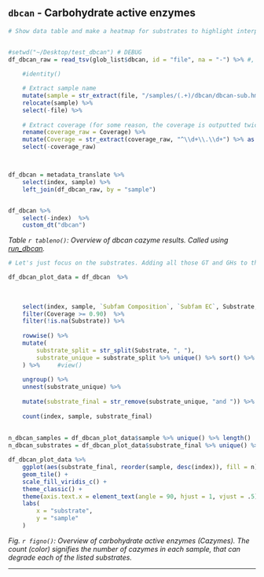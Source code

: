 ## `dbcan` - Carbohydrate active enzymes


```r
# Show data table and make a heatmap for substrates to highlight interpretation


#setwd("~/Desktop/test_dbcan") # DEBUG
df_dbcan_raw = read_tsv(glob_list$dbcan, id = "file", na = "-") %>% #, comment = "#", col_names = c("name", "value")) %>%
    
    #identity()

    # Extract sample name
    mutate(sample = str_extract(file, "/samples/(.+)/dbcan/dbcan-sub.hmm.out", group = 1)) %>% 
    relocate(sample) %>% 
    select(-file) %>% 
    
    # Extract coverage (for some reason, the coverage is outputted twice..)
    rename(coverage_raw = Coverage) %>% 
    mutate(Coverage = str_extract(coverage_raw, "^\\d+\\.\\d+") %>% as.numeric()) %>% 
    select(-coverage_raw)



df_dbcan = metadata_translate %>%
    select(index, sample) %>%
    left_join(df_dbcan_raw, by = "sample")


df_dbcan %>% 
    select(-index)  %>% 
    custom_dt("dbcan")


```


*Table `r tableno()`: Overview of dbcan cazyme results. Called using [run_dbcan](https://github.com/linnabrown/run_dbcan).*


```r
# Let's just focus on the substrates. Adding all those GT and GHs to the table doesn't help easy interpretation.

df_dbcan_plot_data = df_dbcan  %>%
    
    
    
    select(index, sample, `Subfam Composition`, `Subfam EC`, Substrate, Coverage) %>% 
    filter(Coverage >= 0.90)  %>% 
    filter(!is.na(Substrate)) %>% 
    
    rowwise() %>% 
    mutate(
        substrate_split = str_split(Substrate, ", "), 
        substrate_unique = substrate_split %>% unique() %>% sort() %>%  list(),
    ) %>%     #view()
    
    ungroup() %>% 
    unnest(substrate_unique) %>% 
    
    mutate(substrate_final = str_remove(substrate_unique, "and ")) %>% # Some issues with fancy ", and" in the dbcan output.
    
    count(index, sample, substrate_final) 
    
    
n_dbcan_samples = df_dbcan_plot_data$sample %>% unique() %>% length()
n_dbcan_substrates = df_dbcan_plot_data$substrate_final %>% unique() %>% length()

```


```r
df_dbcan_plot_data %>% 
    ggplot(aes(substrate_final, reorder(sample, desc(index)), fill = n)) + 
    geom_tile() +
    scale_fill_viridis_c() + 
    theme_classic() + 
    theme(axis.text.x = element_text(angle = 90, hjust = 1, vjust = .5)) + 
    labs(
        x = "substrate", 
        y = "sample"
    )

```



*Fig. `r figno()`: Overview of carbohydrate active enzymes (Cazymes). The count (color) signifies the number of cazymes in each sample, that can degrade each of the listed substrates. *

---